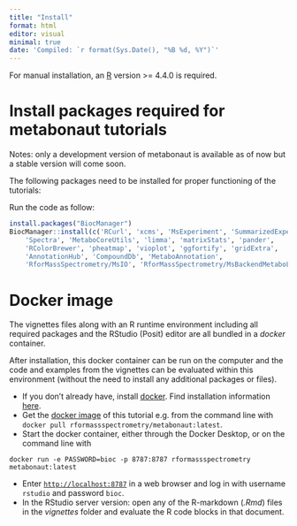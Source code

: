 ```yaml
---
title: "Install"
format: html
editor: visual
minimal: true
date: 'Compiled: `r format(Sys.Date(), "%B %d, %Y")`'
---
```


For manual installation, an [R](https://www.r-project.org/) version \>= 4.4.0 is
required.

# Install packages required for metabonaut tutorials

Notes: only a development version of metabonaut is available as of now but a
stable version will come soon.

The following packages need to be installed for proper functioning of the
tutorials:

Run the code as follow:

```r
install.packages("BiocManager")
BiocManager::install(c('RCurl', 'xcms', 'MsExperiment', 'SummarizedExperiment',
    'Spectra', 'MetaboCoreUtils', 'limma', 'matrixStats', 'pander', 
    'RColorBrewer', 'pheatmap', 'vioplot', 'ggfortify', 'gridExtra', 
    'AnnotationHub', 'CompoundDb', 'MetaboAnnotation', 
    'RforMassSpectrometry/MsIO', 'RforMassSpectrometry/MsBackendMetaboLights'))
```

# Docker image

The vignettes files along with an R runtime environment including all required
packages and the RStudio (Posit) editor are all bundled in a *docker* container.

After installation, this docker container can be run on the computer and the
code and examples from the vignettes can be evaluated within this environment
(without the need to install any additional packages or files).

-   If you don't already have, install [docker](https://www.docker.com/). Find
    installation information [here](https://docs.docker.com/desktop/).
-   Get the [docker
    image](https://hub.docker.com/r/rformassspectrometry/metabonaut) of this
    tutorial e.g. from the command line with
    `docker pull rformassspectrometry/metabonaut:latest`.
-   Start the docker container, either through the Docker Desktop, or on the
    command line with

```         
docker run -e PASSWORD=bioc -p 8787:8787 rformassspectrometry metabonaut:latest
```

-   Enter [`http://localhost:8787`](http://localhost:8787) in a web browser and
    log in with username `rstudio` and password `bioc`.
-   In the RStudio server version: open any of the R-markdown (*.Rmd*) files in
    the *vignettes* folder and evaluate the R code blocks in that document.
